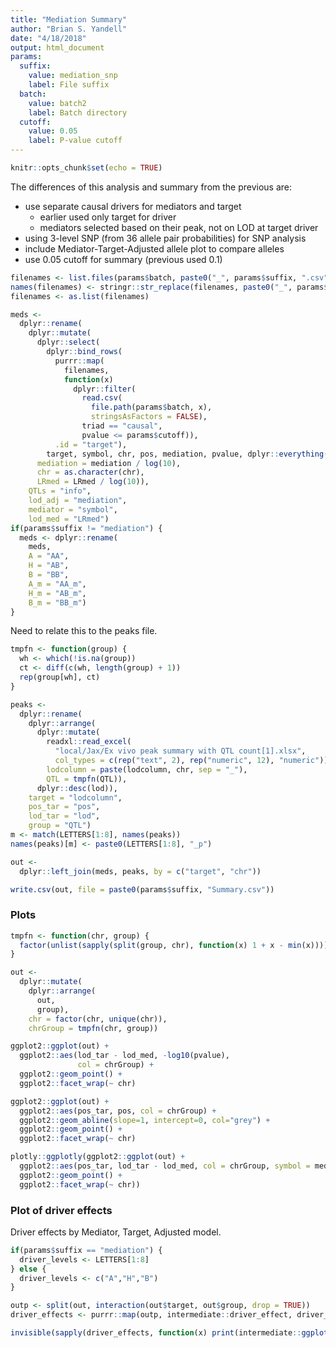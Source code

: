 ```yaml
---
title: "Mediation Summary"
author: "Brian S. Yandell"
date: "4/18/2018"
output: html_document
params:
  suffix:
    value: mediation_snp
    label: File suffix
  batch:
    value: batch2
    label: Batch directory
  cutoff:
    value: 0.05
    label: P-value cutoff
---
```


```r
knitr::opts_chunk$set(echo = TRUE)
```

The differences of this analysis and summary from the previous are:

- use separate causal drivers for mediators and target
    + earlier used only target for driver
    + mediators selected based on their peak, not on LOD at target driver
- using 3-level SNP (from 36 allele pair probabilities) for SNP analysis
- include Mediator-Target-Adjusted allele plot to compare alleles
- use 0.05 cutoff for summary (previous used 0.1)

```r
filenames <- list.files(params$batch, paste0("_", params$suffix, ".csv"))
names(filenames) <- stringr::str_replace(filenames, paste0("_", params$suffix, ".csv"), "")
filenames <- as.list(filenames)
```

```r
meds <- 
  dplyr::rename(
    dplyr::mutate(
      dplyr::select(
        dplyr::bind_rows(
          purrr::map(
            filenames,
            function(x) 
              dplyr::filter(
                read.csv(
                  file.path(params$batch, x),
                  stringsAsFactors = FALSE),
                triad == "causal",
                pvalue <= params$cutoff)),
          .id = "target"),
        target, symbol, chr, pos, mediation, pvalue, dplyr::everything()),
      mediation = mediation / log(10),
      chr = as.character(chr),
      LRmed = LRmed / log(10)),
    QTLs = "info",
    lod_adj = "mediation",
    mediator = "symbol",
    lod_med = "LRmed")
if(params$suffix != "mediation") {
  meds <- dplyr::rename(
    meds,
    A = "AA",
    H = "AB",
    B = "BB",
    A_m = "AA_m",
    H_m = "AB_m",
    B_m = "BB_m")
}
```

Need to relate this to the peaks file.

```r
tmpfn <- function(group) {
  wh <- which(!is.na(group))
  ct <- diff(c(wh, length(group) + 1))
  rep(group[wh], ct)
}
```

```r
peaks <- 
  dplyr::rename(
    dplyr::arrange(
      dplyr::mutate(
        readxl::read_excel(
          "local/Jax/Ex vivo peak summary with QTL count[1].xlsx",
          col_types = c(rep("text", 2), rep("numeric", 12), "numeric")),
        lodcolumn = paste(lodcolumn, chr, sep = "_"),
        QTL = tmpfn(QTL)),
      dplyr::desc(lod)),
    target = "lodcolumn",
    pos_tar = "pos",
    lod_tar = "lod",
    group = "QTL")
m <- match(LETTERS[1:8], names(peaks))
names(peaks)[m] <- paste0(LETTERS[1:8], "_p")
```

```r
out <- 
  dplyr::left_join(meds, peaks, by = c("target", "chr"))
```

```r
write.csv(out, file = paste0(params$suffix, "Summary.csv"))
```


### Plots

```r
tmpfn <- function(chr, group) {
  factor(unlist(sapply(split(group, chr), function(x) 1 + x - min(x))))
}
```

```r
out <- 
  dplyr::mutate(
    dplyr::arrange(
      out,
      group),
    chr = factor(chr, unique(chr)),
    chrGroup = tmpfn(chr, group))
```

```r
ggplot2::ggplot(out) +
  ggplot2::aes(lod_tar - lod_med, -log10(pvalue),
               col = chrGroup) +
  ggplot2::geom_point() +
  ggplot2::facet_wrap(~ chr)
```

```r
ggplot2::ggplot(out) +
  ggplot2::aes(pos_tar, pos, col = chrGroup) +
  ggplot2::geom_abline(slope=1, intercept=0, col="grey") +
  ggplot2::geom_point() +
  ggplot2::facet_wrap(~ chr)
```

```r
plotly::ggplotly(ggplot2::ggplot(out) +
  ggplot2::aes(pos_tar, lod_tar - lod_med, col = chrGroup, symbol = mediator) +
  ggplot2::geom_point() +
  ggplot2::facet_wrap(~ chr))
```

### Plot of driver effects

Driver effects by Mediator, Target, Adjusted model.

```r
if(params$suffix == "mediation") {
  driver_levels <- LETTERS[1:8]
} else {
  driver_levels <- c("A","H","B")
}
```

```r
outp <- split(out, interaction(out$target, out$group, drop = TRUE))
driver_effects <- purrr::map(outp, intermediate::driver_effect, driver_levels)
```

```r
invisible(sapply(driver_effects, function(x) print(intermediate::ggplot_driver_effect(x))))
```

